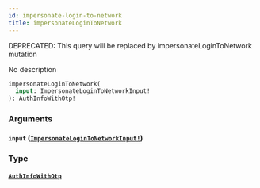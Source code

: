 ```yaml
---
id: impersonate-login-to-network
title: impersonateLoginToNetwork
---
```


<span class="badge badge--warning">DEPRECATED: This query will be replaced by impersonateLoginToNetwork mutation</span>

No description

```graphql
impersonateLoginToNetwork(
  input: ImpersonateLoginToNetworkInput!
): AuthInfoWithOtp!

```

### Arguments

#### `input` ([`ImpersonateLoginToNetworkInput!`](/docs/graphql/inputs/impersonate-login-to-network-input))

### Type

#### [`AuthInfoWithOtp`](/docs/graphql/objects/auth-info-with-otp)
